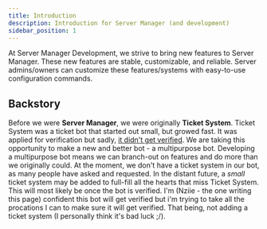 ---
title: Introduction
description: Introduction for Server Manager (and development)
sidebar_position: 1
---

At Server Manager Development, we strive to bring new features to Server Manager. These new features are stable, customizable, and reliable. Server admins/owners can customize these features/systems with easy-to-use configuration commands.

## Backstory
Before we were **Server Manager**, we were originally **Ticket System**. Ticket System was a ticket bot that started out small, but growed fast. It was applied for verification but sadly, [it didn't get verified](https://servermanagerbot.ml/updates/rebranding-announcement). We are taking this opportunity to make a new and better bot - a multipurpose bot. 
Developing a multipurpose bot means we can branch-out on features and do more than we originally could. 
At the moment, we don't have a ticket system in our bot, as many people have asked and requested. In the distant future, a *small* ticket system may be added to full-fill all the hearts that miss Ticket System. This will most likely be once the bot is verified. I'm (Nziie - the one writing this page) confident this bot will get verified but i'm trying to take all the procations I can to make sure it will get verified. That being, not adding a ticket system (I personally think it's bad luck ;/).
